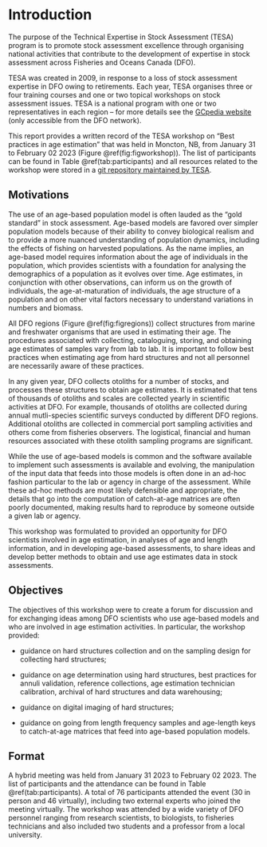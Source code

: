 # Introduction {#sec:introduction}

The purpose of the Technical Expertise in Stock Assessment (TESA) program is to promote stock assessment excellence through organising national activities that contribute to the development of expertise in stock assessment across Fisheries and Oceans Canada (DFO).

TESA was created in 2009, in response to a loss of stock assessment expertise in DFO owing to retirements. Each year, TESA organises three or four training courses and one or two topical workshops on stock assessment issues. TESA is a national program with one or two representatives in each region – for more details see the [GCpedia website](http://www.gcpedia.gc.ca/wiki/DFO_Science_TESA_ETES) (only accessible from the DFO network).

This report provides a written record of the TESA workshop on "Best practices in age estimation" that was held in Moncton, NB, from January 31 to February 02 2023 (Figure \@ref(fig:figworkshop)). The list of participants can be found in Table \@ref(tab:participants) and all resources related to the workshop were stored in a [git repository maintained by TESA](https://github.com/TESA-workshops/ageing-best-practices-2023).

## Motivations

The use of an age-based population model is often lauded as the “gold standard” in stock assessment. Age-based models are favored over simpler population models because of their ability to convey biological realism and to provide a more nuanced understanding of population dynamics, including the effects of fishing on harvested populations. As the name implies, an age-based model requires information about the age of individuals in the population, which provides scientists with a foundation for analysing the demographics of a population as it evolves over time. Age estimates, in conjunction with other observations, can inform us on the growth of individuals, the age-at-maturation of individuals, the age structure of a population and on other vital factors necessary to understand variations in numbers and biomass.

All DFO regions (Figure \@ref(fig:figregions)) collect structures from marine and freshwater organisms that are used in estimating their age. The procedures associated with collecting, cataloguing, storing, and obtaining age estimates of samples vary from lab to lab. It is important to follow best practices when estimating age from hard structures and not all personnel are necessarily aware of these practices.  

In any given year, DFO collects otoliths for a number of stocks, and processes these structures to obtain age estimates. It is estimated that tens of thousands of otoliths and scales are collected yearly in scientific activities at DFO. For example, thousands of otoliths are collected during annual mutli-species scientific surveys conducted by different DFO regions. Additional otoliths are collected in commercial port sampling activities and others come from fisheries observers. The logistical, financial and human resources associated with these otolith sampling programs are significant. 

While the use of age-based models is common and the software available to implement such assessments is available and evolving, the manipulation of the input data that feeds into those models is often done in an ad-hoc fashion particular to the lab or agency in charge of the assessment. While these ad-hoc methods are most likely defensible and appropriate, the details that go into the computation of catch-at-age matrices are often poorly documented, making results hard to reproduce by someone outside a given lab or agency.

This workshop was formulated to provided an opportunity for DFO scientists involved in age estimation, in analyses of age and length information, and in developing age-based assessments, to share ideas and develop better methods to obtain and use age estimates data in stock assessments.

## Objectives

The objectives of this workshop were to create a forum for discussion and for exchanging ideas among DFO scientists who use age-based models and who are involved in age estimation activities. In particular, the workshop provided:

- guidance on hard structures collection and on the sampling design for collecting hard structures;

- guidance on age determination using hard structures, best practices for annuli validation, reference collections, age estimation technician calibration, archival of hard structures and data warehousing;

- guidance on digital imaging of hard structures;

- guidance on going from length frequency samples and age-length keys to catch-at-age matrices that feed into age-based population models.

## Format

A hybrid meeting was held from January 31 2023 to February 02 2023. The list of participants and the attendance can be found in Table \@ref(tab:participants). A total of 76 participants attended the event (30 in person and 46 virtually), including two external experts who joined the meeting virtually. The workshop was attended by a wide variety of DFO personnel ranging from research scientists, to biologists, to fisheries technicians and also included two students and a professor from a local university.

